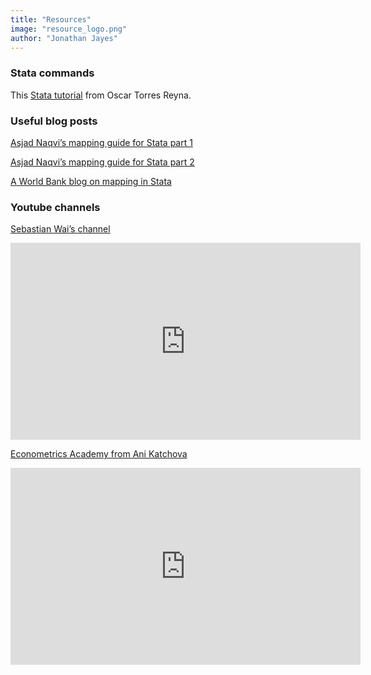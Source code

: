 ```yaml
---
title: "Resources"
image: "resource_logo.png"
author: "Jonathan Jayes"
---
```


### Stata commands

This [Stata tutorial](StataTutorial.pdf) from Oscar Torres Reyna.

### Useful blog posts

[Asjad Naqvi's mapping guide for Stata part 1](https://medium.com/the-stata-guide/covid-19-visualizations-with-stata-part-4-maps-fbd4fe2642f6)

[Asjad Naqvi's mapping guide for Stata part 2](https://medium.com/the-stata-guide/maps-in-stata-ii-fcb574270269)

[A World Bank blog on mapping in Stata](https://blogs.worldbank.org/impactevaluations/making-visually-appealing-maps-stata-guest-post-asjad-naqvi)


### Youtube channels

[Sebastian Wai's channel](https://www.youtube.com/@sebastianwaiecon)

<iframe width="560" height="315" src="https://www.youtube.com/embed/PWFZ_-eQd8I?controls=0" title="YouTube video player" frameborder="0" allow="accelerometer; autoplay; clipboard-write; encrypted-media; gyroscope; picture-in-picture; web-share" allowfullscreen></iframe>

[Econometrics Academy from Ani Katchova](https://www.youtube.com/@econometricsacademy)

<iframe width="560" height="315" src="https://www.youtube.com/embed/YMt5K68ZvjQ?controls=0" title="YouTube video player" frameborder="0" allow="accelerometer; autoplay; clipboard-write; encrypted-media; gyroscope; picture-in-picture; web-share" allowfullscreen></iframe>

